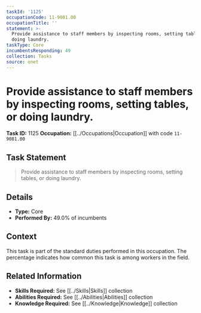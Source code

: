 ```yaml
---
taskId: '1125'
occupationCode: 11-9081.00
occupationTitle: ''
statement: >-
  Provide assistance to staff members by inspecting rooms, setting tables, or
  doing laundry.
taskType: Core
incumbentsResponding: 49
collection: Tasks
source: onet
---
```

# Provide assistance to staff members by inspecting rooms, setting tables, or doing laundry.

**Task ID:** 1125
**Occupation:** [[../Occupations|Occupation]] with code `11-9081.00`

## Task Statement

> Provide assistance to staff members by inspecting rooms, setting tables, or doing laundry.

## Details

- **Type:** Core
- **Performed By:** 49.0% of incumbents

## Context

This task is part of the standard duties performed in this occupation. The percentage indicates how common this task is among workers in the field.

## Related Information

- **Skills Required:** See [[../Skills|Skills]] collection
- **Abilities Required:** See [[../Abilities|Abilities]] collection
- **Knowledge Required:** See [[../Knowledge|Knowledge]] collection
